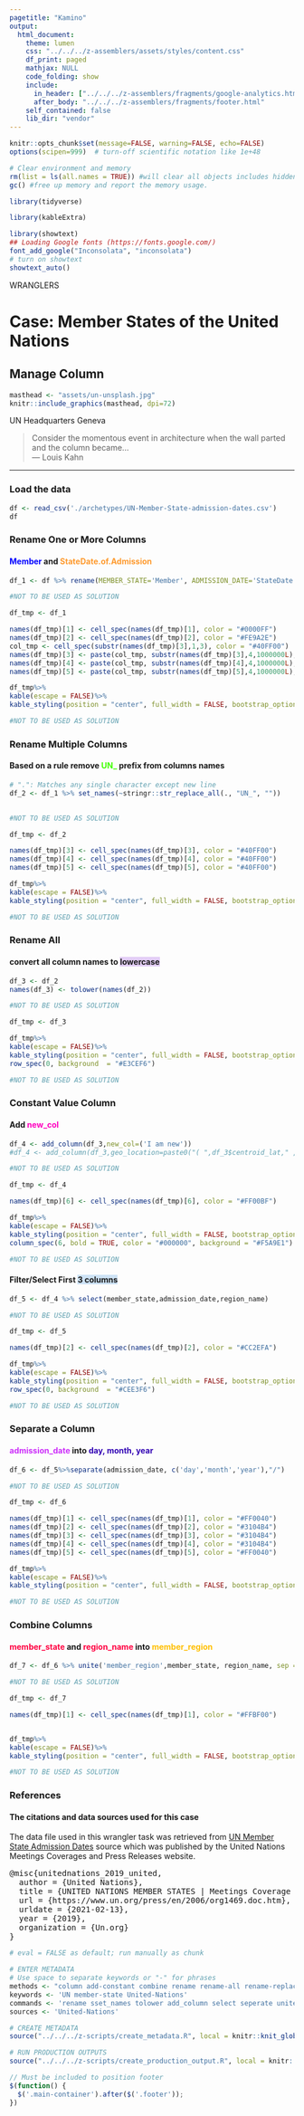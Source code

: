 ```yaml
---
pagetitle: "Kamino"
output: 
  html_document:
    theme: lumen
    css: "../../../z-assemblers/assets/styles/content.css"
    df_print: paged
    mathjax: NULL
    code_folding: show
    include:
      in_header: ["../../../z-assemblers/fragments/google-analytics.html", "../../../z-assemblers/fragments/header.html"]
      after_body: "../../../z-assemblers/fragments/footer.html"
    self_contained: false
    lib_dir: "vendor"
---
```


```r

knitr::opts_chunk$set(message=FALSE, warning=FALSE, echo=FALSE)
options(scipen=999)  # turn-off scientific notation like 1e+48

# Clear environment and memory
rm(list = ls(all.names = TRUE)) #will clear all objects includes hidden objects.
gc() #free up memory and report the memory usage.

library(tidyverse)

library(kableExtra)

library(showtext)
## Loading Google fonts (https://fonts.google.com/)
font_add_google("Inconsolata", "inconsolata")
# turn on showtext
showtext_auto()

```

<div class="activity">
WRANGLERS  
</div>

# Case: Member States of the United Nations
## Manage Column

```r

masthead <- "assets/un-unsplash.jpg"
knitr::include_graphics(masthead, dpi=72)

```

<div class="figure-text">UN Headquarters Geneva</div>

> Consider the momentous event in architecture when the wall parted and the column became...\
--- Louis Kahn\

***

### Load the data

```r

df <- read_csv('./archetypes/UN-Member-State-admission-dates.csv')
df
```



### Rename One or More Columns
#### <span style="color: #0000FF;font-weight:bold">Member</span> and <span style="color: #FE9A2E;font-weight:bold"> StateDate.of.Admission</span> 

```r

df_1 <- df %>% rename(MEMBER_STATE='Member', ADMISSION_DATE='StateDate of Admission')

```



<!-- FOR DISPLAY ONLY -->

```r

#NOT TO BE USED AS SOLUTION

df_tmp <- df_1

names(df_tmp)[1] <- cell_spec(names(df_tmp)[1], color = "#0000FF")
names(df_tmp)[2] <- cell_spec(names(df_tmp)[2], color = "#FE9A2E")
col_tmp <- cell_spec(substr(names(df_tmp)[3],1,3), color = "#40FF00")
names(df_tmp)[3] <- paste(col_tmp, substr(names(df_tmp)[3],4,1000000L), sep = " ", collapse=NULL)
names(df_tmp)[4] <- paste(col_tmp, substr(names(df_tmp)[4],4,1000000L), sep = " ", collapse=NULL)
names(df_tmp)[5] <- paste(col_tmp, substr(names(df_tmp)[5],4,1000000L), sep = " ", collapse=NULL)

df_tmp%>%
kable(escape = FALSE)%>%
kable_styling(position = "center", full_width = FALSE, bootstrap_options = c("striped", "hover"))

#NOT TO BE USED AS SOLUTION 

```

### Rename Multiple Columns
#### Based on a rule remove <span style="color: #40FF00;font-weight:bold">UN_</span> prefix from columns names

```r
# ".": Matches any single character except new line
df_2 <- df_1 %>% set_names(~stringr::str_replace_all(., "UN_", ""))
 
```

<!-- FOR DISPLAY ONLY -->

```r

#NOT TO BE USED AS SOLUTION

df_tmp <- df_2

names(df_tmp)[3] <- cell_spec(names(df_tmp)[3], color = "#40FF00")
names(df_tmp)[4] <- cell_spec(names(df_tmp)[4], color = "#40FF00")
names(df_tmp)[5] <- cell_spec(names(df_tmp)[5], color = "#40FF00")

df_tmp%>%
kable(escape = FALSE)%>%
kable_styling(position = "center", full_width = FALSE, bootstrap_options = c("striped", "hover"))

#NOT TO BE USED AS SOLUTION 

```

### Rename All
#### convert all column names to <span style="background: #E3CEF6;font-weight:bold">lowercase</span>

```r

df_3 <- df_2
names(df_3) <- tolower(names(df_2))

```

<!-- FOR DISPLAY ONLY -->

```r

#NOT TO BE USED AS SOLUTION

df_tmp <- df_3

df_tmp%>%
kable(escape = FALSE)%>%
kable_styling(position = "center", full_width = FALSE, bootstrap_options = c("striped", "hover"))%>%
row_spec(0, background  = "#E3CEF6")

#NOT TO BE USED AS SOLUTION 

```

### Constant Value Column
#### Add <span style="color: #FF00BF;font-weight:bold">new_col</span> 


```r

df_4 <- add_column(df_3,new_col=('I am new'))
#df_4 <- add_column(df_3,geo_location=paste0("( ",df_3$centroid_lat," ,",df_3$centroid_long, " )"))


```

<!-- FOR DISPLAY ONLY -->

```r

#NOT TO BE USED AS SOLUTION

df_tmp <- df_4

names(df_tmp)[6] <- cell_spec(names(df_tmp)[6], color = "#FF00BF")

df_tmp%>%
kable(escape = FALSE)%>%
kable_styling(position = "center", full_width = FALSE, bootstrap_options = c("striped", "hover"))%>%
column_spec(6, bold = TRUE, color = "#000000", background = "#F5A9E1")

#NOT TO BE USED AS SOLUTION 

```

#### Filter/Select First <span style="background: #CEE3F6;font-weight:bold">3 columns</span> 

```r

df_5 <- df_4 %>% select(member_state,admission_date,region_name)

```

<!-- FOR DISPLAY ONLY -->

```r

#NOT TO BE USED AS SOLUTION

df_tmp <- df_5

names(df_tmp)[2] <- cell_spec(names(df_tmp)[2], color = "#CC2EFA")

df_tmp%>%
kable(escape = FALSE)%>%
kable_styling(position = "center", full_width = FALSE, bootstrap_options = c("striped", "hover"))%>%
row_spec(0, background  = "#CEE3F6")

#NOT TO BE USED AS SOLUTION 

```

### Separate a Column
#### <span style="color: #CC2EFA;font-weight:bold">admission_date</span> into <span style="color: #3104B4;font-weight:bold">day, month, year</span>


```r

df_6 <- df_5%>%separate(admission_date, c('day','month','year'),"/")

```

<!-- FOR DISPLAY ONLY -->

```r

#NOT TO BE USED AS SOLUTION

df_tmp <- df_6

names(df_tmp)[1] <- cell_spec(names(df_tmp)[1], color = "#FF0040")
names(df_tmp)[2] <- cell_spec(names(df_tmp)[2], color = "#3104B4")
names(df_tmp)[3] <- cell_spec(names(df_tmp)[3], color = "#3104B4")
names(df_tmp)[4] <- cell_spec(names(df_tmp)[4], color = "#3104B4")
names(df_tmp)[5] <- cell_spec(names(df_tmp)[5], color = "#FF0040")

df_tmp%>%
kable(escape = FALSE)%>%
kable_styling(position = "center", full_width = FALSE, bootstrap_options = c("striped", "hover"))

#NOT TO BE USED AS SOLUTION

```

### Combine Columns
#### <span style="color: #FF0040;font-weight:bold">member_state</span> and <span style="color: #FF0040;font-weight:bold">region_name</span> into <span style="color: #FFBF00;font-weight:bold">member_region</span>


```r

df_7 <- df_6 %>% unite('member_region',member_state, region_name, sep = "_", remove = TRUE, na.rm = FALSE)

```

<!-- FOR DISPLAY ONLY -->

```r

#NOT TO BE USED AS SOLUTION

df_tmp <- df_7

names(df_tmp)[1] <- cell_spec(names(df_tmp)[1], color = "#FFBF00")


df_tmp%>%
kable(escape = FALSE)%>%
kable_styling(position = "center", full_width = FALSE, bootstrap_options = c("striped", "hover"))

#NOT TO BE USED AS SOLUTION 

```


### References
#### The citations and data sources used for this case

The data file used in this wrangler task was retrieved from <a href="https://www.un.org/press/en/2006/org1469.doc.htm" target="_blank">UN Member State Admission Dates</a> source which was published by the United Nations Meetings Coverages and Press Releases website.

<pre>
@misc{unitednations_2019_united,
  author = {United Nations},
  title = {UNITED NATIONS MEMBER STATES | Meetings Coverage and Press Releases},
  url = {https://www.un.org/press/en/2006/org1469.doc.htm},
  urldate = {2021-02-13},
  year = {2019},
  organization = {Un.org}
}
</pre>


```r

# eval = FALSE as default; run manually as chunk

# ENTER METADATA
# Use space to separate keywords or "-" for phrases
methods <- "column add-constant combine rename rename-all rename-replace select seperate" # mostly used in wranglers and analytics
keywords <- 'UN member-state United-Nations'
commands <- 'rename sset_names tolower add_column select seperate unite'
sources <- 'United-Nations'

# CREATE METADATA
source("../../../z-scripts/create_metadata.R", local = knitr::knit_global())

# RUN PRODUCTION OUTPUTS
source("../../../z-scripts/create_production_output.R", local = knitr::knit_global())


```


```js

// Must be included to position footer
$(function() {
  $('.main-container').after($('.footer'));
})

```

